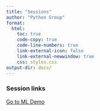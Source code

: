 ```yaml
---
title: "Sessions"
author: "Python Group"
format: 
  html:
    toc: true
    code-copy: true
    code-line-numbers: true
    link-external-icon: false
    link-external-newwindow: true
    css: styles.css
output-dir: docs/ 
---
```

### Session links
<a href="session3/session3.html">Go to ML Demo</a>